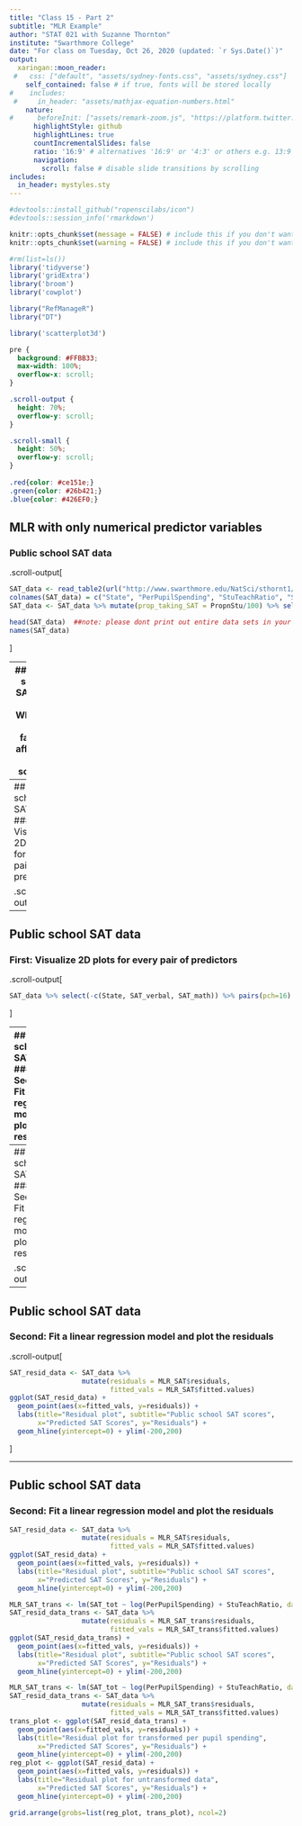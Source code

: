 ```yaml
---
title: "Class 15 - Part 2"
subtitle: "MLR Example"
author: "STAT 021 with Suzanne Thornton"
institute: "Swarthmore College"
date: "For class on Tuesday, Oct 26, 2020 (updated: `r Sys.Date()`)"
output:
  xaringan::moon_reader:
 #   css: ["default", "assets/sydney-fonts.css", "assets/sydney.css"]
    self_contained: false # if true, fonts will be stored locally
#    includes:
 #     in_header: "assets/mathjax-equation-numbers.html"
    nature:
#      beforeInit: ["assets/remark-zoom.js", "https://platform.twitter.com/widgets.js"]
      highlightStyle: github
      highlightLines: true
      countIncrementalSlides: false
      ratio: '16:9' # alternatives '16:9' or '4:3' or others e.g. 13:9
      navigation:
        scroll: false # disable slide transitions by scrolling
includes:
  in_header: mystyles.sty
---
```


```r
#devtools::install_github("ropenscilabs/icon")
#devtools::session_info('rmarkdown')

knitr::opts_chunk$set(message = FALSE) # include this if you don't want markdown to knit messages
knitr::opts_chunk$set(warning = FALSE) # include this if you don't want markdown to knit warnings

#rm(list=ls())
library('tidyverse')
library('gridExtra')
library('broom')
library('cowplot')

library("RefManageR")
library("DT")

library('scatterplot3d')
```

```css
pre {
  background: #FFBB33;
  max-width: 100%;
  overflow-x: scroll;
}

.scroll-output {
  height: 70%;
  overflow-y: scroll;
}

.scroll-small {
  height: 50%;
  overflow-y: scroll;
}
   
.red{color: #ce151e;}
.green{color: #26b421;}
.blue{color: #426EF0;}
```


## MLR with only numerical predictor variables 
### Public school SAT data

.scroll-output[
```r
SAT_data <- read_table2(url("http://www.swarthmore.edu/NatSci/sthornt1/DataFiles/public_school_sat.txt"), col_names=FALSE, cols(col_character(), col_double(), col_double(), col_double(), col_double(), col_double(), col_double(), col_double()))
colnames(SAT_data) = c("State", "PerPupilSpending", "StuTeachRatio", "Salary", "PropnStu", "SAT_verbal", "SAT_math", "SAT_tot")
SAT_data <- SAT_data %>% mutate(prop_taking_SAT = PropnStu/100) %>% select(-PropnStu)

head(SAT_data)  ##note: please dont print out entire data sets in your HW solutions!
names(SAT_data)
```
]

---
## Public school SAT data
### What are the factors affecting SAT scores? 

```r
ggplot(SAT_data) +
  geom_point(aes(x=PerPupilSpending, y=SAT_tot)) + 
  labs(title="Public school SAT scores", subtitle = "Predictor: Per Pupil Spending",
       x="Per Pupil Spending (in thousands of dollars)", y="Total SAT Score") +
  xlim(2.5,10) + ylim(800, 1200)
```

---
## Public school SAT data
### First: Visualize 2D plots for every pair of predictors 

.scroll-output[
```r
SAT_data %>% select(-State) %>% pairs(pch=16) 
```
]


---
## Public school SAT data
### First: Visualize 2D plots for every pair of predictors 

.scroll-output[
```r
SAT_data %>% select(-c(State, SAT_verbal, SAT_math)) %>% pairs(pch=16) 
```
]

---
## Public school SAT data
### Second: Fit a linear regression model and plot the residuals

.scroll-output[
```r
MLR_SAT <- lm(SAT_tot ~ PerPupilSpending + StuTeachRatio, data = SAT_data)
summary(MLR_SAT)
```
]

---
## Public school SAT data
### Second: Fit a linear regression model and plot the residuals

.scroll-output[
```r
library("scatterplot3d")
require("scatterplot3d")
plot3d <- scatterplot3d(SAT_data$PerPupilSpending, 
                        SAT_data$StuTeachRatio, 
                        SAT_data$SAT_tot,
                        angle=55, scale.y=0.7, pch=16, color ="red",
                        main ="3D Regression Plane",
                        xlab="Per Pupil Spending (in thousands)", 
                        ylab="Student-teacher Ratio", 
                        zlab="Total SAT Score")
plot3d$plane3d(MLR_SAT, lty.box = "solid")
#plot3d$points3d(residual_plot_data2$PerPupilSpending, 
#                residual_plot_data2$StuTeachRatio, 
#                residual_plot_data2$fitted_vals, col="blue", type="h", pch=16)
```
]

---
## Public school SAT data
### Second: Fit a linear regression model and plot the residuals

.scroll-output[
```r
SAT_resid_data <- SAT_data %>% 
                  mutate(residuals = MLR_SAT$residuals,
                         fitted_vals = MLR_SAT$fitted.values) 
ggplot(SAT_resid_data) +
  geom_point(aes(x=fitted_vals, y=residuals)) + 
  labs(title="Residual plot", subtitle="Public school SAT scores",
       x="Predicted SAT Scores", y="Residuals") + 
  geom_hline(yintercept=0) + ylim(-200,200)
```
]

---
## Public school SAT data
### Second: Fit a linear regression model and plot the residuals


```r
SAT_resid_data <- SAT_data %>% 
                  mutate(residuals = MLR_SAT$residuals,
                         fitted_vals = MLR_SAT$fitted.values) 
ggplot(SAT_resid_data) +
  geom_point(aes(x=fitted_vals, y=residuals)) + 
  labs(title="Residual plot", subtitle="Public school SAT scores",
       x="Predicted SAT Scores", y="Residuals") + 
  geom_hline(yintercept=0) + ylim(-200,200)
```




```r
MLR_SAT_trans <- lm(SAT_tot ~ log(PerPupilSpending) + StuTeachRatio, data = SAT_data)
SAT_resid_data_trans <- SAT_data %>% 
                  mutate(residuals = MLR_SAT_trans$residuals,
                         fitted_vals = MLR_SAT_trans$fitted.values) 
ggplot(SAT_resid_data_trans) +
  geom_point(aes(x=fitted_vals, y=residuals)) + 
  labs(title="Residual plot", subtitle="Public school SAT scores",
       x="Predicted SAT Scores", y="Residuals") + 
  geom_hline(yintercept=0) + ylim(-200,200)
```



```r
MLR_SAT_trans <- lm(SAT_tot ~ log(PerPupilSpending) + StuTeachRatio, data = SAT_data)
SAT_resid_data_trans <- SAT_data %>% 
                  mutate(residuals = MLR_SAT_trans$residuals,
                         fitted_vals = MLR_SAT_trans$fitted.values) 
trans_plot <- ggplot(SAT_resid_data_trans) +
  geom_point(aes(x=fitted_vals, y=residuals)) + 
  labs(title="Residual plot for transformed per pupil spending",
       x="Predicted SAT Scores", y="Residuals") + 
  geom_hline(yintercept=0) + ylim(-200,200)
reg_plot <- ggplot(SAT_resid_data) +
  geom_point(aes(x=fitted_vals, y=residuals)) + 
  labs(title="Residual plot for untransformed data",
       x="Predicted SAT Scores", y="Residuals") + 
  geom_hline(yintercept=0) + ylim(-200,200)

grid.arrange(grobs=list(reg_plot, trans_plot), ncol=2)
```
